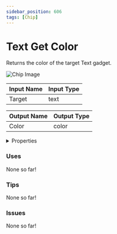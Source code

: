 ```yaml
---
sidebar_position: 606
tags: [Chip]
---
```


# Text Get Color

Returns the color of the target Text gadget.



![Chip Image](/svg/2b28277e-29a1-4b97-b151-2f23ff28c4c2.svg)

| Input Name | Input Type |
|-----------|-----------|
| Target | text |

| Output Name | Output Type |
|-----------|-----------|
| Color | color |


<details>
  <summary>Properties</summary>
  <div>
    <div>
    <table>
      <thead>
        <tr>
          <th>Is beta required?</th>
          <th>❌</th>
        </tr>
        <tr>
          <th>Is this chip a trolling risk?</th>
          <th>❌</th>
        </tr>
        <tr>
          <th>Chip UUPD</th>
          <th>._uuid</th>
        </tr>
      </thead>
    </table>
    </div>
  </div>
</details>

### Uses

None so far!

### Tips

None so far!

### Issues

None so far!